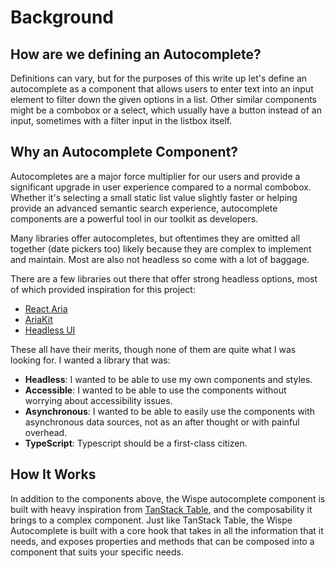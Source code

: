 # Background

## How are we defining an Autocomplete?
Definitions can vary, but for the purposes of this write up
let's define an autocomplete as a component that allows 
users to enter text into an input element to filter down 
the given options in a list. Other similar components might be a 
combobox or a select, which usually have a button instead of an input,
sometimes with a filter input in the listbox itself.

## Why an Autocomplete Component?
Autocompletes are a major force multiplier for our users and provide 
a significant upgrade in user experience compared to a normal combobox. 
Whether it's selecting a small static list value slightly faster or 
helping provide an advanced semantic search experience,
autocomplete components are a powerful tool in our toolkit as developers.

Many libraries offer autocompletes, but oftentimes they are omitted all together
(date pickers too) likely because they are complex to implement and maintain. Most 
are also not headless so come with a lot of baggage.

There are a few libraries out there that offer strong headless options, 
most of which provided inspiration for this project:
- [React Aria](https://react-spectrum.adobe.com/react-aria/)
- [AriaKit](https://www.ariakit.org/)
- [Headless UI](https://headlessui.com/)

These all have their merits, though none of them are quite what I 
was looking for. I wanted a library that was:
- **Headless**: I wanted to be able to use my own components and styles.
- **Accessible**: I wanted to be able to use the components without worrying about 
  accessibility issues.
- **Asynchronous**: I wanted to be able to easily use the components with 
  asynchronous data sources, not as an after thought or with painful overhead.
- **TypeScript**: Typescript should be a first-class citizen.

## How It Works
In addition to the components above, the Wispe autocomplete
 component is built with heavy inspiration from [TanStack Table](https://tanstack.com/table/latest/docs/overview),
 and the composability it brings to a complex component. Just like TanStack Table,
 the Wispe Autocomplete is built with a core hook that takes in all the information that it needs,
 and exposes properties and methods that can be composed into a component that 
suits your specific needs.